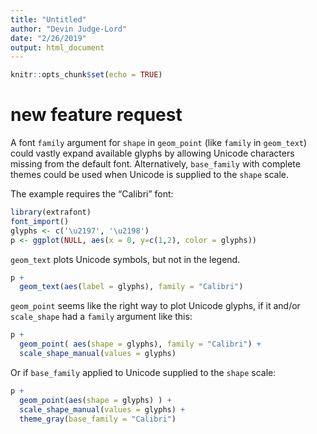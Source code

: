```yaml
---
title: "Untitled"
author: "Devin Judge-Lord"
date: "2/26/2019"
output: html_document
---
```


```r
knitr::opts_chunk$set(echo = TRUE)
```

# new feature request 
A font `family` argument for `shape` in `geom_point` (like `family` in `geom_text`) could vastly expand available glyphs by allowing Unicode characters missing from the default font. Alternatively, `base_family` with complete themes could be used when Unicode is supplied to the `shape` scale. 

The example requires the "Calibri" font:

```r
library(extrafont)
font_import()
glyphs <- c('\u2197', '\u2198')
p <- ggplot(NULL, aes(x = 0, y=c(1,2), color = glyphs))
```

`geom_text` plots Unicode symbols, but not in the legend. 
```r
p +
  geom_text(aes(label = glyphs), family = "Calibri")
```

`geom_point` seems like the right way to plot Unicode glyphs, if it and/or `scale_shape` had a `family` argument like this:

```r
p +
  geom_point( aes(shape = glyphs), family = "Calibri") +
  scale_shape_manual(values = glyphs)
```

Or if `base_family` applied to Unicode supplied to the `shape` scale:
```r
p + 
  geom_point(aes(shape = glyphs) ) +
  scale_shape_manual(values = glyphs) + 
  theme_gray(base_family = "Calibri") 
```

